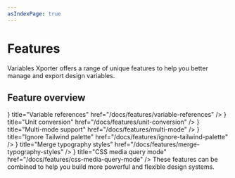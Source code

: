 ```yaml
---
asIndexPage: true
---
```



# Features

Variables Xporter offers a range of unique features to help you better manage and export design variables.

## Feature overview

<Cards>
  <Cards.Card
    icon={<RefreshCw />}
    title="Variable references"
    href="/docs/features/variable-references"
  />
  <Cards.Card
    icon={<Box />}
    title="Unit conversion"
    href="/docs/features/unit-conversion"
  />
  <Cards.Card
    icon={<Layout />}
    title="Multi-mode support"
    href="/docs/features/multi-mode"
  />
  <Cards.Card
    icon={<Palette />}
    title="Ignore Tailwind palette"
    href="/docs/features/ignore-tailwind-palette"
  />
  <Cards.Card
    icon={<Type />}
    title="Merge typography styles"
    href="/docs/features/merge-typography-styles"
  />
  <Cards.Card
    icon={<Zap />}
    title="CSS media query mode"
    href="/docs/features/css-media-query-mode"
  />
</Cards>

<Callout type="info" emoji="💡">
  These features can be combined to help you build more powerful and flexible design systems.
</Callout>
